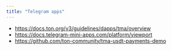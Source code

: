 ```yaml
---
title: "Telegram apps"
---
```


- https://docs.ton.org/v3/guidelines/dapps/tma/overview
- https://docs.telegram-mini-apps.com/platform/viewport
- https://github.com/ton-community/tma-usdt-payments-demo
